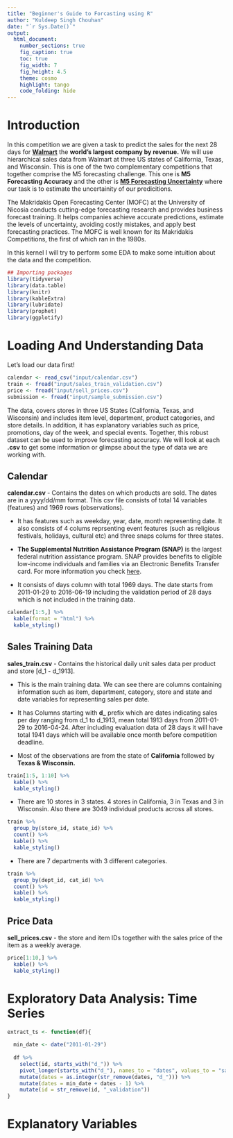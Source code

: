 ```yaml
---
title: "Beginner's Guide to Forcasting using R"
author: "Kuldeep Singh Chouhan"
date: "`r Sys.Date()`"
output:
  html_document:
    number_sections: true
    fig_caption: true
    toc: true
    fig_width: 7
    fig_height: 4.5
    theme: cosmo
    highlight: tango
    code_folding: hide
---
```


# Introduction

In this competition we are given a task to predict the sales for the next 28 days for **[Walmart](https://en.wikipedia.org/wiki/Walmart)** the **world's largest company by revenue.** We will use hierarchical sales data from Walmart at three US states of California, Texas, and Wisconsin. This is one of the two complementary competitions that together comprise the M5 forecasting challenge. This one is **M5 Forecasting Accuracy** and the other is **[M5 Forecasting Uncertainty](https://www.kaggle.com/c/m5-forecasting-uncertainty)** where our task is to estimate the uncertainity of our predicitions.

The Makridakis Open Forecasting Center (MOFC) at the University of Nicosia conducts cutting-edge forecasting research and provides business forecast training. It helps companies achieve accurate predictions, estimate the levels of uncertainty, avoiding costly mistakes, and apply best forecasting practices. The MOFC is well known for its Makridakis Competitions, the first of which ran in the 1980s.


In this kernel I will try to perform some EDA to make some intuition about the data and the competition. 

```r
## Importing packages
library(tidyverse) 
library(data.table)
library(knitr)
library(kableExtra)
library(lubridate)
library(prophet)
library(ggplotify)
```

# Loading And Understanding Data {.tabset .tabset-fade .tabset-pills}

Let's load our data first!

```r
calendar <- read_csv("input/calendar.csv")
train <- fread("input/sales_train_validation.csv")
price <- fread("input/sell_prices.csv")
submission <- fread("input/sample_submission.csv")

```

The data, covers stores in three US States (California, Texas, and Wisconsin) and includes item level, department, product categories, and store details. In addition, it has explanatory variables such as price, promotions, day of the week, and special events. Together, this robust dataset can be used to improve forecasting accuracy. We will look at each **.csv** to get some information or glimpse about the type of data we are working with.

## Calendar

**calendar.csv** - Contains the dates on which products are sold. The dates are in a yyyy/dd/mm format. This csv file consists of total 14 variables (features) and 1969 rows (observations). 

  * It has features such as weekday, year, date, month representing date. It also consists of 4 colums reprsenting event features (such as religious festivals, holidays, cultural etc) and three snaps colums for three states. 
  
  * **The Supplemental Nutrition Assistance Program (SNAP)** is the largest federal nutrition assistance program. SNAP provides benefits to eligible low-income individuals and families via an Electronic Benefits Transfer card. For more information you check [here](https://www.benefits.gov/benefit/361).
  
  * It consists of days column with total 1969 days. The date starts from 2011-01-29 to 2016-06-19 including the validation period of 28 days which is not included in the training data.

```r
calendar[1:5,] %>%
  kable(format = "html") %>%
  kable_styling()

```

## Sales Training Data

**sales_train.csv** - Contains the historical daily unit sales data per product and store [d_1 - d_1913]. 

  * This is the main training data. We can see there are columns containing information such as item, department, category, store and state and date variables for representing sales per date. 

  * It has Columns starting with **d_** prefix which are dates indicating sales per day ranging from d_1 to d_1913, mean total 1913 days from 2011-01-29 to 2016-04-24. After including evaluation data of 28 days it will have total 1941 days which will be available once month before competition deadline.
  
  * Most of the observations are from the state of **California** followed by **Texas & Wisconsin.**
  
```r
train[1:5, 1:10] %>%
  kable() %>%
  kable_styling()
```

  * There are 10 stores in 3 states. 4 stores in California, 3 in Texas and 3 in Wisconsin. Also there are 3049 individual products across all stores.
  
```r
train %>%
  group_by(store_id, state_id) %>%
  count() %>%
  kable() %>%
  kable_styling()
```

  * There are 7 departments with 3 different categories.
   
```r
train %>%
  group_by(dept_id, cat_id) %>%
  count() %>%
  kable() %>%
  kable_styling()
```

## Price Data

**sell_prices.csv** - the store and item IDs together with the sales price of the item as a weekly average.


```r
price[1:10,] %>%
  kable() %>%
  kable_styling()
```

# Exploratory Data Analysis: Time Series 

```r
extract_ts <- function(df){
  
  min_date <- date("2011-01-29")
  
  df %>%
    select(id, starts_with("d_")) %>%  
    pivot_longer(starts_with("d_"), names_to = "dates", values_to = "sales") %>%
    mutate(dates = as.integer(str_remove(dates, "d_"))) %>% 
    mutate(dates = min_date + dates - 1) %>% 
    mutate(id = str_remove(id, "_validation"))
}
```


# Explanatory Variables